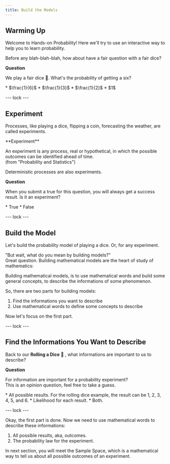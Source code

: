 ```yaml
---
title: Build the Models
---
```


## Warming Up
Welcome to Hands-on Probability! Here we'll try to use an interactive way to help you to learn probability.   

Before any blah-blah-blah, how about have a fair question with a fair dice?

**Question**

We play a fair dice 🎲. What's the probability of getting a six?

<MCQuest correct="A" totalAttempts="2">
* $\frac{1}{6}$
* $\frac{1}{3}$
* $\frac{1}{2}$
* $1$
</MCQuest>

--- lock ---

## Experiment
Processes, like playing a dice, flipping a coin, forecasting the weather, are called experiments.

<Definition>
**Experiment**  

An experiment is any process, real or hypothetical, in which the possible outcomes can be identified ahead of time.  
(from "Probability and Statistics")
</Definition>

<Idea>
Deterministic processes are also experiments.
</Idea>

**Question**

When you submit a true for this question, you will always get a success result. Is it an experiment?

<MCQuest correct="A" totalAttempts="1">
* True
* False
</MCQuest>

--- lock ---

## Build the Model
Let's build the probability model of playing a dice. Or, for any experiment.  

"But wait, what do you mean by building models?"  
Great question. Building mathematical models are the heart of study of mathematics:

<Idea>
Building mathematical models, is to use mathematical words and build some general concepts, to describe the informations of some phenomenon.
</Idea>

So, there are two parts for building models:
1. Find the informations you want to describe
2. Use mathematical words to define some concepts to describe

Now let's focus on the first part.
<GotIt />

--- lock ---

## Find the Informations You Want to Describe
Back to our **Rolling a Dice** 🎲 , what informations are important to us to describe?

**Question**

For information are important for a probability experiment?  
This is an opinion question, feel free to take a guess.

<MCQuest correct="C" totalAttempts="2">
* All possible results. For the rolling dice example, the result can be 1, 2, 3, 4, 5, and 6.
* Likelihood for each result.
* Both.
</MCQuest>

--- lock ---

Okay, the first part is done.
Now we need to use mathematical words to describe these informations:
1. All possible results, aka, outcomes.
2. The probability law for the experiment.

In next section, you will meet the Sample Space, which is a mathematical way to tell us about all possible outcomes of an experiment.
<GotIt />